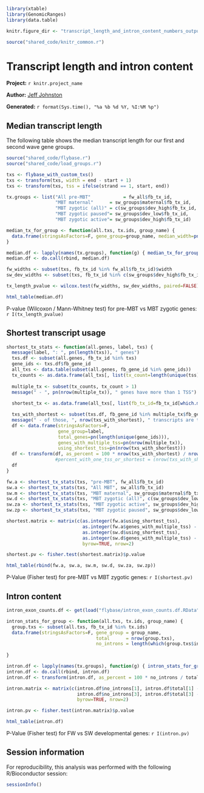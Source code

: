 ``` r
library(xtable)
library(GenomicRanges)
library(data.table)

knitr.figure_dir <- "transcript_length_and_intron_content_numbers_output"

source("shared_code/knitr_common.r")
````

# Transcript length and intron content

**Project:** `r knitr.project_name`

**Author:** [Jeff Johnston](mailto:jjj@stowers.org)

**Generated:** `r format(Sys.time(), "%a %b %d %Y, %I:%M %p")`

## Median transcript length

The following table shows the median transcript length for our first and second wave gene groups.

``` r

source("shared_code/flybase.r")
source("shared_code/load_groups.r")

txs <- flybase_with_custom_txs()
txs <- transform(txs, width = end - start + 1)
txs <- transform(txs, tss = ifelse(strand == 1, start, end))

tx.groups <- list("All pre-MBT"            = fw_all$fb_tx_id,
                  "MBT maternal"      = sw_groups$maternal$fb_tx_id,
                  "MBT zygotic (all)" = c(sw_groups$dev_high$fb_tx_id, sw_groups$dev_low$fb_tx_id),
                  "MBT zygotic paused"= sw_groups$dev_low$fb_tx_id,
                  "MBT zygotic active"= sw_groups$dev_high$fb_tx_id)

median_tx_for_group <- function(all.txs, tx.ids, group_name) {
  data.frame(stringsAsFactors=F, gene_group=group_name, median_width=pn(median(subset(all.txs, fb_tx_id %in% tx.ids)$width)))
}

median.df <- lapply(names(tx.groups), function(g) { median_tx_for_group(txs, tx.groups[[g]], g) })
median.df <- do.call(rbind, median.df)

fw_widths <- subset(txs, fb_tx_id %in% fw_all$fb_tx_id)$width
sw_dev_widths <- subset(txs, fb_tx_id %in% c(sw_groups$dev_high$fb_tx_id, sw_groups$dev_low$fb_tx_id))$width

tx_length_pvalue <- wilcox.test(fw_widths, sw_dev_widths, paired=FALSE)$p.value

html_table(median.df)
````

P-value (Wilcoxon / Mann-Whitney test) for pre-MBT vs MBT zygotic genes: `r I(tx_length_pvalue)`

## Shortest transcript usage

``` r

shortest_tx_stats <- function(all.genes, label, txs) {
  message(label, ": ", pn(length(txs)), " genes")
  txs.df <- subset(all.genes, fb_tx_id %in% txs)
  gene_ids <- txs.df$fb_gene_id
  all_txs <- data.table(subset(all.genes, fb_gene_id %in% gene_ids))
  tx_counts <- as.data.frame(all_txs[, list(tx_count=length(unique(tss))), by=fb_gene_id])
  
  multiple_tx <- subset(tx_counts, tx_count > 1)
  message(" - ", pn(nrow(multiple_tx)), " genes have more than 1 TSS")
  
  shortest_tx <- as.data.frame(all_txs[, list(fb_tx_id=fb_tx_id[which.min(width)]), by=fb_gene_id])

  txs_with_shortest <- subset(txs.df, fb_gene_id %in% multiple_tx$fb_gene_id & fb_tx_id %in% shortest_tx$fb_tx_id)
  message(" - of those, ", nrow(txs_with_shortest), " transcripts are the shortest")
  df <- data.frame(stringsAsFactors=F, 
                   gene_group=label,
                   total_genes=pn(length(unique(gene_ids))),
                   genes_with_multiple_tss=pn(nrow(multiple_tx)), 
                   using_shortest_tss=pn(nrow(txs_with_shortest)))
  df <- transform(df, as_percent = 100 * nrow(txs_with_shortest) / nrow(multiple_tx))
                  #percent_with_one_tss_or_shortest = (nrow(txs_with_shortest) + (length(unique(gene_ids)) - nrow(multiple_tx))) / length(unique(gene_ids)) * 100)
  df
}

fw.a <- shortest_tx_stats(txs, "pre-MBT", fw_all$fb_tx_id)
sw.a <- shortest_tx_stats(txs, "All MBT", sw_all$fb_tx_id)
sw.m <- shortest_tx_stats(txs, "MBT maternal", sw_groups$maternal$fb_tx_id)
sw.d <- shortest_tx_stats(txs, "MBT zygotic (all)", c(sw_groups$dev_low$fb_tx_id, sw_groups$dev_high$fb_tx_id))
sw.za <- shortest_tx_stats(txs, "MBT zygotic active", sw_groups$dev_high$fb_tx_id)
sw.zp <- shortest_tx_stats(txs, "MBT zygotic paused", sw_groups$dev_low$fb_tx_id)

shortest.matrix <- matrix(c(as.integer(fw.a$using_shortest_tss), 
                            as.integer(fw.a$genes_with_multiple_tss) - as.integer(fw.a$using_shortest_tss), 
                            as.integer(sw.d$using_shortest_tss), 
                            as.integer(sw.d$genes_with_multiple_tss) - as.integer(sw.d$using_shortest_tss)),
                            byrow=TRUE, nrow=2)

shortest.pv <- fisher.test(shortest.matrix)$p.value

html_table(rbind(fw.a, sw.a, sw.m, sw.d, sw.za, sw.zp))
````

P-Value (Fisher test) for pre-MBT vs MBT zygotic genes: `r I(shortest.pv)`

## Intron content

``` r

intron_exon_counts.df <- get(load("flybase/intron_exon_counts.df.RData"))

intron_stats_for_group <- function(all.txs, tx.ids, group_name) {
  group.txs <- subset(all.txs, fb_tx_id %in% tx.ids)
  data.frame(stringsAsFactors=F, gene_group = group_name, 
                                 total      = nrow(group.txs),
                                 no_introns = length(which(group.txs$intron_sum == 0)))
  
}

intron.df <- lapply(names(tx.groups), function(g) { intron_stats_for_group(intron_exon_counts.df, tx.groups[[g]], g) })
intron.df <- do.call(rbind, intron.df)
intron.df <- transform(intron.df, as_percent = 100 * no_introns / total)

intron.matrix <- matrix(c(intron.df$no_introns[1], intron.df$total[1] - intron.df$no_introns[1], 
                          intron.df$no_introns[3], intron.df$total[3] - intron.df$no_introns[3]),
                          byrow=TRUE, nrow=2)

intron.pv <- fisher.test(intron.matrix)$p.value

html_table(intron.df)
````

P-Value (Fisher test) for FW vs SW developmental genes: `r I(intron.pv)`

## Session information

For reproducibility, this analysis was performed with the following R/Bioconductor session:

``` r
sessionInfo()
````
